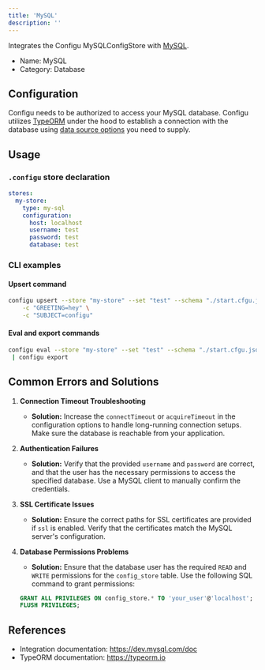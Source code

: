 ```yaml
---
title: 'MySQL'
description: ''
---
```


Integrates the Configu MySQLConfigStore with [MySQL](https://www.mysql.com).

- Name: MySQL
- Category: Database

## Configuration

Configu needs to be authorized to access your MySQL database. Configu utilizes [TypeORM](https://typeorm.io) under the hood to establish a connection with the database using [data source options](https://typeorm.io/data-source-options#mysql--mariadb-data-source-options) you need to supply.

## Usage

### `.configu` store declaration

```yaml
stores:
  my-store:
    type: my-sql
    configuration:
      host: localhost
      username: test
      password: test
      database: test
```

### CLI examples

#### Upsert command

```bash
configu upsert --store "my-store" --set "test" --schema "./start.cfgu.json" \
    -c "GREETING=hey" \
    -c "SUBJECT=configu"
```

#### Eval and export commands

```bash
configu eval --store "my-store" --set "test" --schema "./start.cfgu.json" \
 | configu export
```

## Common Errors and Solutions

1. **Connection Timeout Troubleshooting**

   - **Solution:** Increase the `connectTimeout` or `acquireTimeout` in the configuration options to handle long-running connection setups. Make sure the database is reachable from your application.

2. **Authentication Failures**

   - **Solution:** Verify that the provided `username` and `password` are correct, and that the user has the necessary permissions to access the specified database. Use a MySQL client to manually confirm the credentials.

3. **SSL Certificate Issues**

   - **Solution:** Ensure the correct paths for SSL certificates are provided if `ssl` is enabled. Verify that the certificates match the MySQL server's configuration.

4. **Database Permissions Problems**
   - **Solution:** Ensure that the database user has the required `READ` and `WRITE` permissions for the `config_store` table. Use the following SQL command to grant permissions:
   ```sql
   GRANT ALL PRIVILEGES ON config_store.* TO 'your_user'@'localhost';
   FLUSH PRIVILEGES;
   ```

## References

- Integration documentation: https://dev.mysql.com/doc
- TypeORM documentation: https://typeorm.io
